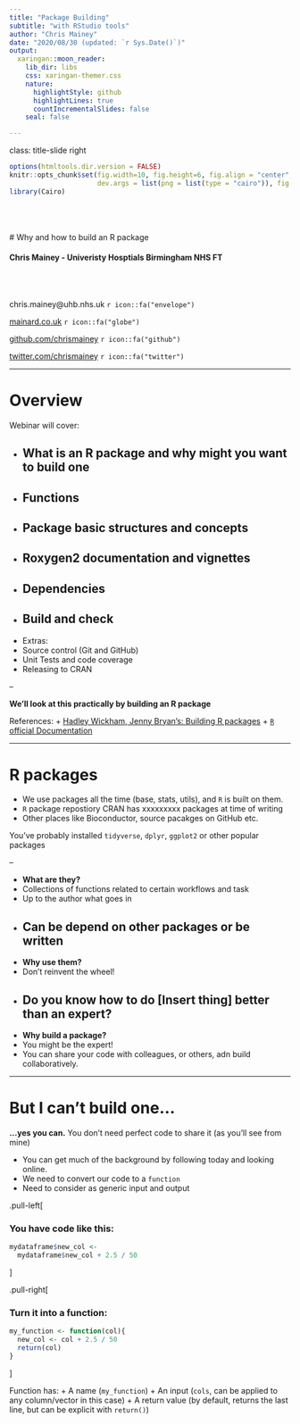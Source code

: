 ```yaml
---
title: "Package Building"
subtitle: "with RStudio tools"
author: "Chris Mainey"
date: "2020/08/30 (updated: `r Sys.Date()`)"
output:
  xaringan::moon_reader:
    lib_dir: libs
    css: xaringan-themer.css
    nature:
      highlightStyle: github
      highlightLines: true
      countIncrementalSlides: false
    seal: false

---
```

class: title-slide right

```r
options(htmltools.dir.version = FALSE)
knitr::opts_chunk$set(fig.width=10, fig.height=6, fig.align = "center", dpi=300,
                      dev.args = list(png = list(type = "cairo")), fig.retina=3) 
library(Cairo)
```


<br><br><br>
# Why and how to build an R package

#### Chris Mainey - Univeristy Hosptials Birmingham NHS FT

<br><br>

chris.mainey@uhb.nhs.uk `r icon::fa("envelope")` 

[mainard.co.uk](https://www.mainard.co.uk) `r icon::fa("globe")` 

[github.com/chrismainey](https://github.com/chrismainey) `r icon::fa("github")` 

[twitter.com/chrismainey](https://twitter.com/chrismainey) `r icon::fa("twitter")` 


---

# Overview

Webinar will cover:

+ What is an R package and why might you want to build one
--

+ Functions
--

+ Package basic structures and concepts
--

+ Roxygen2 documentation and vignettes
--

+ Dependencies
--

+ Build and check
--

+ Extras:
 + Source control (Git and GitHub)
 + Unit Tests and code coverage
 + Releasing to CRAN

--

__We'll look at this practically by building an R package__


References:
+ [Hadley Wickham, Jenny Bryan's: Building R packages](https://r-pkgs.org/)
+ [`R` official Documentation](https://cran.r-project.org/doc/manuals/R-exts.html#Creating-R-packages)

---
 
# R packages

+ We use packages all the time (base, stats, utils), and `R` is built on them.
+ `R` package repostiory CRAN has xxxxxxxxx packages at time of writing
+ Other places like Bioconductor, source pacakges on GitHub etc.

You've probably installed `tidyverse`, `dplyr`, `ggplot2` or other popular packages

--

+ __What are they?__
 + Collections of functions related to certain workflows and task
 + Up to the author what goes in
 + Can be depend on other packages or be written
--

+ __Why use them?__
 + Don't reinvent the wheel!
 + Do you know how to do [Insert thing] better than an expert?
--

+ __Why build a package?__
 + You might be the expert!
 + You can share your code with colleagues, or others, adn build collaboratively.

---

# But I can't build one...

__...yes you can.__  You don't need perfect code to share it (as you'll see from mine)

+ You can get much of the background by following today and looking online.
+ We need to convert our code to a `function`
+ Need to consider as generic input and output

.pull-left[

### You have code like this:

```r

mydataframe$new_col <-
  mydataframe$new_col + 2.5 / 50 

```
]

.pull-right[

### Turn it into a function:

```r
my_function <- function(col){
  new_col <- col + 2.5 / 50 
  return(col)
}
```
]

Function has:
+ A name (`my_function`)
+ An input (`cols`, can be applied to any column/vector in this case)
+ A return value (by default, returns the last line, but can be explicit with `return()`)